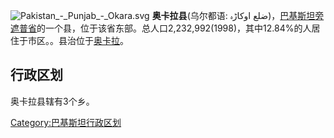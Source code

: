 [[File:Pakistan_-_Punjab_-_Okara.svg|right]]
'''奥卡拉县'''(乌尔都语: ضلع اوکاڑہ)，[[巴基斯坦|巴基斯坦]][[旁遮普省|旁遮普省]]的一个县，位于该省东部。总人口2,232,992(1998)，其中12.84%的人居住于市区。。县治位于[[奥卡拉|奥卡拉]]。

== 行政区划 ==
奥卡拉县辖有3个乡。


{{旁遮普省行政区划}}

[[Category:巴基斯坦行政区划|Category:巴基斯坦行政区划]]
